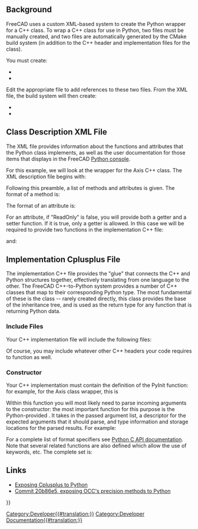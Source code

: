<languages/>
<translate>

<!--T:1-->
{{VeryImportantMessage|This article is a stub. Please contribute your knowledge to it!}}
{{TOCright}}

== Background == <!--T:2-->

<!--T:3-->
FreeCAD uses a custom XML-based system to create the Python wrapper for a C++ class. To wrap a C++ class for use in Python, two files must be manually created, and two files are automatically generated by the CMake build system (in addition to the C++ header and implementation files for the class).

<!--T:4-->
You must create:
* {{incode|[YourClass]Py.xml}}
* {{incode|[YourClass]PyImp.cpp}}

<!--T:5-->
Edit the appropriate {{FileName|CMakeLists.txt}} file to add references to these two files. From the XML file, the build system will then create:
* {{incode|[YourClass]Py.cpp}}
* {{incode|[YourClass]Py.h}}

== Class Description XML File == <!--T:6-->

<!--T:7-->
The XML file {{incode|[YourClass]Py.xml}} provides information about the functions and attributes that the Python class implements, as well as the user documentation for those items that displays in the FreeCAD [[Python_console|Python console]].

<!--T:8-->
For this example, we will look at the wrapper for the Axis C++ class. The XML description file begins with:

</translate>
{{Code|lang=xml|code=
<?xml version="1.0" encoding="UTF-8"?>
<GenerateModel xmlns:xsi="http://www.w3.org/2001/XMLSchema-instance" xsi:noNamespaceSchemaLocation="generateMetaModel_Module.xsd">
    <PythonExport
        Father="PyObjectBase"
        Name="AxisPy"
        Twin="Axis"
        TwinPointer="Axis"
        Include="Base/Axis.h"
        FatherInclude="Base/PyObjectBase.h"
        Namespace="Base"
        Constructor="true"
        Delete="true"
        FatherNamespace="Base">
    <Documentation>
        <Author Licence="LGPL" Name="Juergen Riegel" EMail="FreeCAD@juergen-riegel.net" />
        <UserDocu>User documentation here
          <!-- Lengthy comments removed. See source file. -->
        </UserDocu>
        <DeveloperDocu>Developer documentation here</DeveloperDocu>
    </Documentation>
}}
<translate>

<!--T:10-->
Following this preamble, a list of methods and attributes is given. The format of a method is:

</translate>
{{Code|lang=xml|code=
<Methode Name="move">
    <Documentation>
        <UserDocu>
        move(Vector)
        Move the axis base along the vector
        </UserDocu>
    </Documentation>
</Methode>
}}
<translate>

<!--T:11-->
The format of an attribute is:

</translate>
{{Code|lang=xml|code=
<Attribute Name="Direction" ReadOnly="false">
    <Documentation>
        <UserDocu>Direction vector of the Axis</UserDocu>
    </Documentation>
    <Parameter Name="Direction" Type="Object" />
</Attribute>
}}
<translate>

<!--T:12-->
For an attribute, if "ReadOnly" is false, you will provide both a getter and a setter function. If it is true, only a getter is allowed. In this case we will be required to provide two functions in the implementation C++ file:

</translate>
{{Code|lang=cpp|code=
Py::Object AxisPy::getDirection(void) const
}}
<translate>

<!--T:26-->
and:

</translate>
{{Code|lang=cpp|code=
void AxisPy::setDirection(Py::Object arg)
}}
<translate>

== Implementation Cplusplus File == <!--T:13-->

<!--T:14-->
The implementation C++ file {{incode|[YourClass]PyImp.cpp}} provides the "glue" that connects the C++ and Python structures together, effectively translating from one language to the other. The FreeCAD C++-to-Python system provides a number of C++ classes that map to their corresponding Python type. The most fundamental of these is the {{incode|Py::Object}} class -- rarely created directly, this class provides the base of the inheritance tree, and is used as the return type for any function that is returning Python data.

=== Include Files === <!--T:15-->

<!--T:16-->
Your C++ implementation file will include the following files:

</translate>
{{Code|lang=cpp|code=
#include "PreCompiled.h"

#include "[YourClass].h"

// Inclusion of the generated files (generated out of [YourClass]Py.xml)
#include "[YourClass]Py.h"
#include "[YourClass]Py.cpp"
}}
<translate>

<!--T:19-->
Of course, you may include whatever other C++ headers your code requires to function as well.

=== Constructor === <!--T:20-->

<!--T:21-->
Your C++ implementation must contain the definition of the PyInit function: for example, for the Axis class wrapper, this is

</translate>
{{Code|lang=cpp|code=
int AxisPy::PyInit(PyObject* args, PyObject* /*kwd*/)
}}
<translate>

<!--T:22-->
Within this function you will most likely need to parse incoming arguments to the constructor: the most important function for this purpose is the Python-provided {{incode|PyArg_ParseTuple}}. It takes in the passed argument list, a descriptor for the expected arguments that it should parse, and type information and storage locations for the parsed results. For example:

</translate>
{{Code|lang=cpp|code=
    PyObject* d;
    if (PyArg_ParseTuple(args, "O!O", &(Base::VectorPy::Type), &o,
                                      &(Base::VectorPy::Type), &d)) {
        // NOTE: The first parameter defines the base (origin) and the second the direction.
        *getAxisPtr() = Base::Axis(static_cast<Base::VectorPy*>(o)->value(),
                                   static_cast<Base::VectorPy*>(d)->value());
        return 0;
    }
}}
<translate>

<!--T:23-->
For a complete list of format specifiers see [https://docs.python.org/3/c-api/arg.html Python C API documentation]. Note that several related functions are also defined which allow the use of keywords, etc. The complete set is:

</translate>
{{Code|lang=cpp|code=
PyAPI_FUNC(int) PyArg_Parse (PyObject *, const char *, ...);
PyAPI_FUNC(int) PyArg_ParseTuple (PyObject *, const char *, ...);
PyAPI_FUNC(int) PyArg_ParseTupleAndKeywords (PyObject *, PyObject *, const char *, char **, ...);
PyAPI_FUNC(int) PyArg_VaParse (PyObject *, const char *, va_list);
PyAPI_FUNC(int) PyArg_VaParseTupleAndKeywords (PyObject *, PyObject *, const char *, char **, va_list);
}}
<translate>

== Links == <!--T:27-->

<!--T:28-->
* [[Exposing_Cplusplus_to_Python|Exposing Cplusplus to Python]]
* [https://github.com/FreeCAD/FreeCAD/commit/20b86e55b8dd1873f4c19e036d047528c9ff7f4e Commit 20b86e5, exposing OCC's precision methods to Python]


</translate>
{{Powerdocnavi{{#translation:}}}}
[[Category:Developer{{#translation:}}]]
[[Category:Developer Documentation{{#translation:}}]]